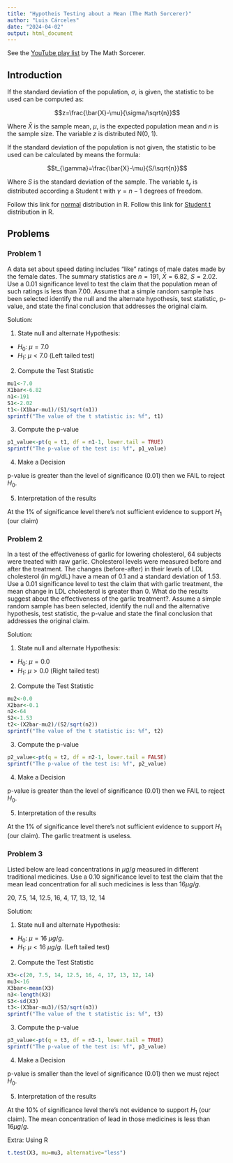 ```yaml
---
title: "Hypotheis Testing about a Mean (The Math Sorcerer)"
author: "Luis Cárceles"
date: "2024-04-02"
output: html_document
---
```


See the [YouTube play list](https://www.youtube.com/playlist?list=PLO1y6V1SXjjP_DC_36B58bcr69WncVQfL) by The Math Sorcerer.

## Introduction

If the standard deviation of the population, $\sigma$, is given, the statistic to be used can be computed as:

$$z=\frac{\bar{X}-\mu}{\sigma/\sqrt{n}}$$

Where $\bar{X}$ is the sample mean, $\mu$, is the expected population mean and $n$ is the sample size. The variable $z$ is distributed N(0, 1).

If the standard deviation of the population is not given, the statistic to be used can be calculated by means the formula:

$$t_{\gamma}=\frac{\bar{X}-\mu}{S/\sqrt{n}}$$

Where $S$ is the standard deviation of the sample. The variable $t_{\gamma}$ is distributed according a Student t with $\gamma=n-1$ degrees of freedom.

Follow this link for [normal](https://www.geeksforgeeks.org/normal-distribution-in-r/) distribution in R. Follow this link for [Student t](https://www.geeksforgeeks.org/understanding-the-t-distribution-in-r/) distribution in R.

## Problems

### Problem 1

A data set about speed dating includes "like" ratings of male dates made by the female dates. The summary statistics are $n=191$, $\bar{X}=6.82$, $S=2.02$. Use a 0.01 significance level to test the claim that the population mean of such ratings is less than 7.00. Assume that a simple random sample has been selected identify the null and the alternate hypothesis, test statistic, p-value, and state the final conclusion that addresses the original claim.

Solution:

1.  State null and alternate Hypothesis:

-   $H_{0}$: $\mu=7.0$
-   $H_{1}$: $\mu<7.0$ (Left tailed test)

2.  Compute the Test Statistic

```r
mu1<-7.0
X1bar<-6.82
n1<-191
S1<-2.02
t1<-(X1bar-mu1)/(S1/sqrt(n1))
sprintf("The value of the t statistic is: %f", t1)
```

3.  Compute the p-value

```r
p1_value<-pt(q = t1, df = n1-1, lower.tail = TRUE)
sprintf("The p-value of the test is: %f", p1_value)
```

4.  Make a Decision

p-value is greater than the level of significance (0.01) then we FAIL to reject $H_{0}$.

5.  Interpretation of the results

At the 1% of significance level there's not sufficient evidence to support $H_{1}$ (our claim)

### Problem 2

In a test of the effectiveness of garlic for lowering cholesterol, 64 subjects were treated with raw garlic. Cholesterol levels were measured before and after the treatment. The changes (before-after) in their levels of LDL cholesterol (in mg/dL) have a mean of 0.1 and a standard deviation of 1.53. Use a 0.01 significance level to test the claim that with garlic treatment, the mean change in LDL cholesterol is greater than 0. What do the results suggest about the effectiveness of the garlic treatment?. Assume a simple random sample has been selected, identify the null and the alternative hypothesis, test statistic, the p-value and state the final conclusion that addresses the original claim.

Solution:

1.  State null and alternate Hypothesis:

-   $H_{0}$: $\mu=0.0$
-   $H_{1}$: $\mu>0.0$ (Right tailed test)

2.  Compute the Test Statistic

```r
mu2<-0.0
X2bar<-0.1
n2<-64
S2<-1.53
t2<-(X2bar-mu2)/(S2/sqrt(n2))
sprintf("The value of the t statistic is: %f", t2)
```

3.  Compute the p-value

```r
p2_value<-pt(q = t2, df = n2-1, lower.tail = FALSE)
sprintf("The p-value of the test is: %f", p2_value)
```

4.  Make a Decision

p-value is greater than the level of significance (0.01) then we FAIL to reject $H_{0}$.

5.  Interpretation of the results

At the 1% of significance level there's not sufficient evidence to support $H_{1}$ (our claim). The garlic treatment is useless.

### Problem 3

Listed below are lead concentrations in $\mu g/g$ measured in different traditional medicines. Use a 0.10 significance level to test the claim that the mean lead concentration for all such medicines is less than 16$\mu g/g$.

20, 7.5, 14, 12.5, 16, 4, 17, 13, 12, 14

Solution:

1.  State null and alternate Hypothesis:

-   $H_{0}$: $\mu=16$ $\mu g/g$.
-   $H_{1}$: $\mu<16$ $\mu g/g$. (Left tailed test)

2.  Compute the Test Statistic

```r
X3<-c(20, 7.5, 14, 12.5, 16, 4, 17, 13, 12, 14)
mu3<-16
X3bar<-mean(X3)
n3<-length(X3)
S3<-sd(X3)
t3<-(X3bar-mu3)/(S3/sqrt(n3))
sprintf("The value of the t statistic is: %f", t3)
```

3.  Compute the p-value

```r
p3_value<-pt(q = t3, df = n3-1, lower.tail = TRUE)
sprintf("The p-value of the test is: %f", p3_value)
```

4.  Make a Decision

p-value is smaller than the level of significance (0.01) then we must reject $H_{0}$.

5.  Interpretation of the results

At the 10% of significance level there's not evidence to support $H_{1}$ (our claim). The mean concentration of lead in those medicines is less than 16$\mu g/g$.

Extra: Using R
```r
t.test(X3, mu=mu3, alternative="less")
```





